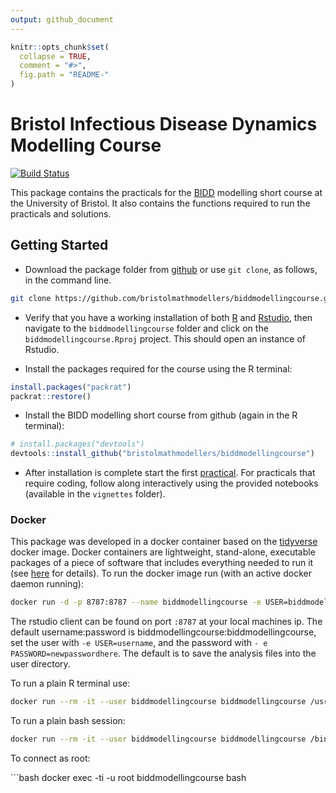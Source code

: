 ```yaml
---
output: github_document
---
```


<!-- README.md is generated from README.Rmd. Please edit that file -->

```r
knitr::opts_chunk$set(
  collapse = TRUE,
  comment = "#>",
  fig.path = "README-"
)
```

# Bristol Infectious Disease Dynamics Modelling Course

[![Build Status](https://travis-ci.org/bristolmathmodellers/biddmodellingcourse.svg?branch=master)](https://travis-ci.org/bristolmathmodellers/biddmodellingcourse)

This package contains the practicals for the [BIDD](http://www.bristol.ac.uk/social-community-medicine/research/groups/bidd/) modelling short course at the University of Bristol. It also contains the functions required to run the practicals and solutions.

## Getting Started

- Download the package folder from [github](https://github.com/bristolmathmodellers/biddmodellingcourse/archive/master.zip) or use `git clone`, as follows, in the command line.

```bash
git clone https://github.com/bristolmathmodellers/biddmodellingcourse.git
```

 - Verify that you have a working installation of both [R](https://www.r-project.org/) and [Rstudio](https://www.rstudio.com/products/rstudio/download/#download), then navigate to the `biddmodellingcourse` folder and click on the `biddmodellingcourse.Rproj` project. This should open an instance of Rstudio.

- Install the packages required for the course using the R terminal:

```r
install.packages("packrat")
packrat::restore()
```

-  Install the BIDD modelling short course from github (again in the R terminal):

```r
# install.packages("devtools")
devtools::install_github("bristolmathmodellers/biddmodellingcourse")
```

- After installation is complete start the first [practical](https://bristolmathmodellers.github.io/biddmodellingcourse/articles/practical_1.html). For practicals that require coding, follow along interactively using the provided notebooks (available in the `vignettes` folder).

### Docker

This package was developed in a docker container based on the [tidyverse](https://hub.docker.com/r/rocker/tidyverse/) docker image. Docker containers are lightweight, stand-alone, executable packages of a piece of software that includes everything needed to run it (see [here](https://www.docker.com/what-container) for details). To run the docker image run (with an active docker daemon running):

```bash
docker run -d -p 8787:8787 --name biddmodellingcourse -e USER=biddmodellingcourse -e PASSWORD=biddmodellingcourse seabbs/biddmodellingcourse
```

The rstudio client can be found on port `:8787` at your local machines ip. The default username:password is biddmodellingcourse:biddmodellingcourse, set the user with `-e USER=username`, and the password with ` - e PASSWORD=newpasswordhere`. The default is to save the analysis files into the user directory.

To run a plain R terminal use:

```bash
docker run --rm -it --user biddmodellingcourse biddmodellingcourse /usr/bin/R
```

To run a plain bash session:

```bash
docker run --rm -it --user biddmodellingcourse biddmodellingcourse /bin/bash
```

To connect as root:

```bash
docker exec -ti -u root biddmodellingcourse bash
